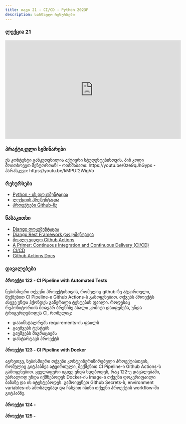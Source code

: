 ```yaml
---
title: თავი 21 - CI/CD - Python 2023F
description: სასწავლო რესურსები
---
```


### ლექცია 21
<iframe width="560" height="315" src="https://www.youtube.com/embed/xSrjnjts3iM" title="YouTube video player" frameBorder="0" allow="accelerometer; autoplay; clipboard-write; encrypted-media; gyroscope; picture-in-picture; web-share" allowFullScreen></iframe>

### პრაქტიკული სემინარები

<Card>
<PinCodeProtectedContent>
    <Locked>
        ეს კონტენტი განკუთვნილია აქტიური სტუდენტებისთვის.
        პინ კოდი მოითხოვეთ მენტორთან!
    </Locked>
    <Unlocked>
        - ოთხშაბათი: https://youtu.be/0ze9qJhGyps
        - პარასკევი: https://youtu.be/kMPUf2WigVo
    </Unlocked>
</PinCodeProtectedContent>
</Card>

### რესურსები
- [Python - ის დოკუმენტაცია](https://docs.python.org/3/library/)
- [ლექციის პრეზენტაცია](https://docs.google.com/presentation/d/1OtHTAitbnBRez5gVc3PyNMj5XnKaCQ3nLhLZQkfpJyA/edit?usp=sharing)
- [პროექტები Github-ზე](https://github.com/GiorgiTarsaidze/2023F_python_django)

### წასაკითხი
- [Django დოკუმენტაცია](https://docs.djangoproject.com/en/4.2/)
- [Django Rest Framework დოკუმენტაცია](https://www.django-rest-framework.org/)
- [მოკლე ვიდეო Github Actions](https://www.youtube.com/watch?v=nyKZTKQS_EQ)
- [A Primer: Continuous Integration and Continuous Delivery (CI/CD)](https://thenewstack.io/a-primer-continuous-integration-and-continuous-delivery-ci-cd/)
- [CI/CD](https://thenewstack.io/ci-cd/)
- [Github Actions Docs](https://docs.github.com/en/actions)

### დავალებები

#### პროექტი 122 - CI Pipeline with Automated Tests

ნებისმიერი თქვენი პროექტისთვის, რომელიც github-ზე ატვირთული, შექმენით CI Pipeline-ი Github Actions-ს გამოყენებით.
თქვენს პროექტს ასევე უნდა ჰქონდეს გაწერილი ტესტების ფაილი. 
როდესაც რეპოზიტორიის მთავარ ბრენჩზე ახალი კომიტი დაიფუშება, უნდა ტრიგერდებოდეს CI, რომელიც:
- დააინსტალრებს requirements-ის ფაილს
- გაუშვებს ტესტებს
- გაუშვებს მიგრაციებს
- დასტარტავს პროექტს

#### პროექტი 123 - CI Pipeline with Docker 

აგრეთვე, ნებისმიერი თქვენი კონტეინერიზირებული პროექტისთვის, რომელიც გიტჰაბზეა ატვირთული, შექმენით CI Pipeline-ი Github Actions-ს გამოყენებით.
ყველაფერი იგივე უნდა ხდებოდეს, რაც 122-ე დავალებაში, უბრალოდ უნდა იქმნებოდეს Docker-ის Image-ი თქვენი დოკერიფაილი ბაზაზე და ის იტესტებოდეს.
გამოიყენეთ Github Secrets-ს, environment variables-ის ამოსაღებად და ჩასვით ისინი თქვენი პროექტის workflow-ში გიტჰაბზე.

#### პროექტი 124 - 


#### პროექტი 125 - 